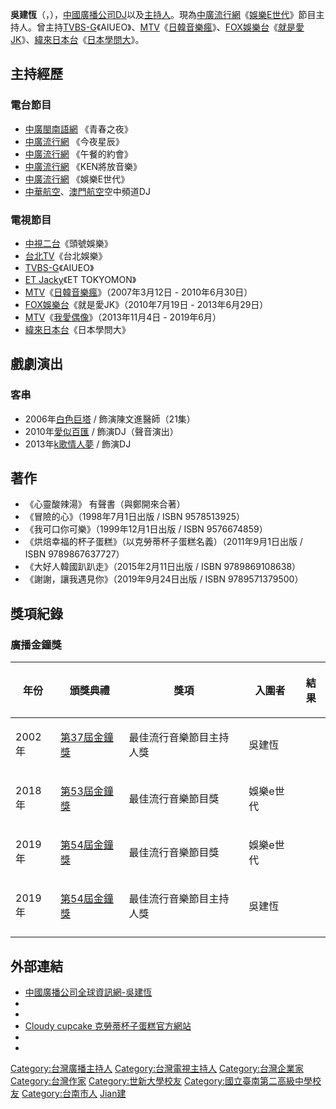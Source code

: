 {{not|吳建衡}}
{{BLP unsourced|time=2021-10-06T01:58:17+00:00}}
{{藝人
| 姓名 = 吳建恆
| 類型 = 主持人
| 圖片 = 
| 圖片尺寸 = 
| 圖片簡介 = 
| 英文名 = Ken
| 綽號 = 大好人
| 其他藝名 = 
| 國籍 = {{ROC}}
| 出生日期 = {{birth_date_and_age|1970|4|22}}
| 出生地點 = {{TWN}}[[台南市|台南市]]
| 逝世日期 = 
| 逝世地點 = 
| 職業 = [[電視主持人|電視主持人]]、電台[[DJ|DJ]]
| 語言 = [[國語|國語]]、[[台語|台語]]、[[英語|英語]]、[[韓語|韓語]]、[[泰語|泰語]]
| 教育程度 = [[國立台南第二高級中學|國立台南第二高級中學]]<br/>[[世新大學|世新大學]]廣電系畢業
| 宗教信仰 = [[基督教|基督教]]
| 配偶 = 
| 兒女 = 
| 父母 = 
| 音樂類型 = 
| 演奏樂器 = 
| 出身地 = 
| 出道作 = 
| 出道日期 = 
| 代表作 = {{unbulleted list|《[[就是愛JK|就是愛JK]]》|《[[日韓音樂瘋|日韓音樂瘋]]》|《[[我愛偶像|我愛偶像]]》|《[[日本學問大|日本學問大]]》}}
| 活躍年代 = 
| 唱片公司 = 
| 經紀公司 = 
| 網站 = {{facebook page|吳建恆KEN-225248147504301|吳建恆KEN}}
| 相關團體 = 
| 獎項 = 
| IMDb = 
| goldenbellawards = '''最佳流行音樂節目'''<br>2018年 《[[娛樂e世代|娛樂e世代]]》<br>'''最佳流行音樂節目主持人'''<br>2019年 《[[娛樂e世代|娛樂e世代]]》
}}
'''吳建恆'''（{{lang-en|Ken Wu}}，{{bd|1970年|4月22日|}}），[[中國廣播公司|中國廣播公司]][[DJ|DJ]]以及[[主持人|主持人]]。現為[[中廣流行網|中廣流行網]]《[[娛樂E世代|娛樂E世代]]》節目主持人。曾主持[[TVBS-G|TVBS-G]]《AIUEO》、[[MTV|MTV]]《[[日韓音樂瘋|日韓音樂瘋]]》、[[FOX娛樂台|FOX娛樂台]]《[[就是愛JK|就是愛JK]]》、[[緯來日本台|緯來日本台]]《[[日本學問大|日本學問大]]》。

==主持經歷==
===電台節目===
*[[中廣閩南語網|中廣閩南語網]] 《青春之夜》
*[[中廣流行網|中廣流行網]] 《今夜星辰》
*[[中廣流行網|中廣流行網]] 《午餐的約會》
*[[中廣流行網|中廣流行網]] 《KEN將放音樂》
*[[中廣流行網|中廣流行網]] 《娛樂E世代》
*[[中華航空|中華航空]]、[[澳門航空|澳門航空]]空中頻道DJ

===電視節目===
*[[中視二台|中視二台]]《頭號娛樂》
*[[台北TV|台北TV]]《台北娛樂》
*[[TVBS-G|TVBS-G]]《AIUEO》
*[[ET_Jacky|ET Jacky]]《ET TOKYOMON》
*[[MTV|MTV]]《[[日韓音樂瘋|日韓音樂瘋]]》（2007年3月12日 - 2010年6月30日）
*[[FOX娛樂台|FOX娛樂台]]《就是愛JK》（2010年7月19日 - 2013年6月29日）
*[[MTV|MTV]]《[[我愛偶像|我愛偶像]]》（2013年11月4日 - 2019年6月）
*[[緯來日本台|緯來日本台]]《日本學問大》

==戲劇演出==
===客串===
*2006年[[白色巨塔|白色巨塔]] / 飾演陳文進醫師（21集）
*2010年[[愛似百匯|愛似百匯]] / 飾演DJ（聲音演出）
*2013年[[k歌情人夢|k歌情人夢]] / 飾演DJ

==著作==
*《心靈酸辣湯》 有聲書（與鄭開來合著）
*《冒險的心》（1998年7月1日出版 / ISBN 9578513925）
*《我可口你可樂》（1999年12月1日出版 / ISBN 9576674859）
*《烘焙幸福的杯子蛋糕》（以克勞蒂杯子蛋糕名義）（2011年9月1日出版 / ISBN 9789867637727）
*《大好人韓國趴趴走》（2015年2月11日出版 / ISBN 9789869108638）
*《謝謝，讓我遇見你》（2019年9月24日出版 / ISBN 9789571379500）

==獎項紀錄==
===廣播金鐘獎===
{| class="wikitable"
|-
! 年份!! 頒獎典禮  !! 獎項 !! 入圍者 !! 結果
|-
| 2002年 || [[第37屆金鐘獎|第37屆金鐘獎]] || 最佳流行音樂節目主持人獎 ||吳建恆 || {{nom}}
|-
| 2018年 || [[第53屆金鐘獎|第53屆金鐘獎]] || 最佳流行音樂節目獎 ||娛樂e世代 || {{won}}
|-
| 2019年 || [[第54屆金鐘獎|第54屆金鐘獎]] || 最佳流行音樂節目獎 ||娛樂e世代 || {{nom}}
|-
| 2019年 || [[第54屆金鐘獎|第54屆金鐘獎]] || 最佳流行音樂節目主持人獎 ||吳建恆 || {{won}}
|-

|}

==外部連結==
*[https://web.archive.org/web/20110524124633/http://www.bcc.com.tw/pgm/pgmpson.asp?cde=PGS20050712105116UER 中國廣播公司全球資訊網-吳建恆]
*{{facebook page|吳建恆KEN-225248147504301|吳建恆KEN}}
*{{Sinaweibo|1731449270|吳建恆KEN}}
*[https://web.archive.org/web/20130722233702/http://www.cupcake.com.tw/ Cloudy cupcake 克勞蒂杯子蛋糕官方網站]
*{{facebook page|Cross-Cafe-克勞斯咖啡店/231603373633836|Cross Caf'e 克勞斯咖啡店}}
*{{instagram|bgmken}}

{{DEFAULTSORT:Wu吳}}
[[Category:台灣廣播主持人|Category:台灣廣播主持人]]
[[Category:台灣電視主持人|Category:台灣電視主持人]]
[[Category:台灣企業家|Category:台灣企業家]]
[[Category:台灣作家|Category:台灣作家]]
[[Category:世新大學校友|Category:世新大學校友]]
[[Category:國立臺南第二高級中學校友|Category:國立臺南第二高級中學校友]]
[[Category:台南市人|Category:台南市人]]
[[Category:吳姓|Jian建]]